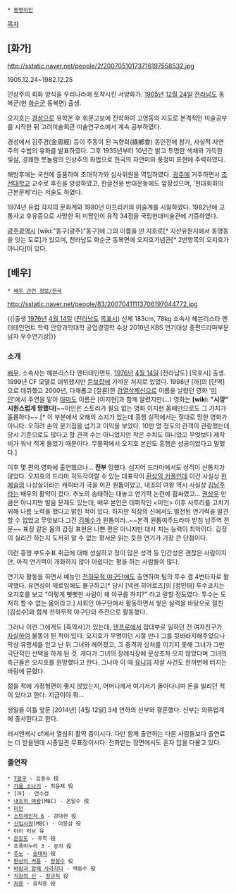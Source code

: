  * [[동명이인]]

[[목차]]
== [화가] ==
http://sstatic.naver.net/people/2/20070510173716197558532.jpg

1905.12.24~1982.12.25

인상주의 회화 양식을 우리나라에 토착시킨 서양화가. [[1905년]] [[12월 24일]] [[전라남도]] 동복군(현 [[화순군]] 동복면) 출생.

오지호는 [[경성]]으로 유학온 후 휘문고보에 진학하여 고영동의 지도로 본격적인 미술공부를 시작한 뒤 고려미술회관 미술연구소에서 계속 공부하였다. 

경성에서 김주경(金周經) 등이 주동이 된 녹향회(綠鄕會) 동인전에 참가, 사실적 자연주의 수법의 유화를 발표하였다. 그후 1935년부터 10년간 밝고 투명한 색채와 가득한 빛살, 경쾌한 붓놀림의 인상주의 화법으로 한국의 자연미와 풍정미 표현에 주력하였다.

해방후에는 국전에 출품하여 초대작가와 심사위원을 역임하였다. [[광주광역시|광주]]에 거주하면서 [[조선대학교]] 교수로 후진을 양성하였고, 한글전용 반대운동에도 앞장섰으며, '현대회화의 근본문제'라는 저술도 하였다. 

1974년 유럽 각지의 문화계와 1980년 아프리카의 미술계를 시찰하였다. 1982년에 교통사고 후유증으로 사망한 뒤 미망인이 유작 34점을 국립현대미술관에 기증하였다.

[[광주광역시]] [wiki:"동구(광주)"동구]에 그의 이름을 딴 지호로[* 지산유원지에서 동명동을 잇는 도로]가 있으며, 전라남도 화순군 동복면에 오지호기념관[* 2번항목의 오지호가 아니다]이 있다.
== [배우] ==
 * [[배우 관련 정보/한국]]

http://sstatic.naver.net/people/83/20070411113706197044772.jpg

{{|출생 [[1976년]] [[4월 14일]] ([[전라남도]] [[목포시]])
신체 183cm, 78kg
소속사 헤븐리스타 엔터테인먼트
학력 안양과학대학 공업경영학 
수상 2010년 KBS 연기대상 중편드라마부문 남자 우수연기상|}}

=== 소개 ===
[[배우]]. 소속사는 헤븐리스타 엔터테인먼트. [[1976년]] [[4월 14일]] [전라남도] [목포시] 출생. 1999년 CF 모델로 데뷔했지만 [[듣보잡]]에 가까운 처지로 있었다. 1998년 [까]의 [단역]으로 데뷔했고 2000년, 다채롭고 [절륜]한 [[검열삭제]]신으로 이름을 날렸던 영화 '[[미인]]'에서 주연을 맡아 [[아마도]] 이름은 [이지현]과 함께 알렸지만(...) 영화는 '''[wiki: "시망" 시원스럽게 망했다]'''~~미인은 스토리가 필요 없는 영화 이지현 몸매만으로도 그 가치가 훌륭하다~~.[* 이 부분에서 오해의 소지가 있는데 흥행 실적에서는 절대로 망한 영화가 아니다. 오히려 손익 분기점을 넘기고 이익을 보았다. 10만 명 정도의 관객이 관람했는데 당시 기준으로도 많다고 할 관객 수는 아니었지만 작은 수치도 아니었고 무엇보다 제작비가 워낙 적게 들었기 때문이다. 무릎팍에서 오지호 본인도 흥행은 성공이었다고 말했다.]

이후 몇 편의 영화에 출연했으나... '''전부''' 망했다. 심지어 드라마에서도 성적이 신통치가 않았다. 오지호의 드라마 히트작이랄 수 있는 대표작이 [[환상의 커플]]인데 이건 사실상 [[한예슬]]의 나상실이라는 캐릭터가 극을 이끈 원톱이었고, 내조의 여왕 역시 사실상 [[김남주]]라는 배우의 활약이 컸다. 추노의 송태하는 대놓고 연기력 논란에 휩싸였고... [[권상우]] 만큼은 아니지만 발음 문제도 있는데, 배우 본인은 데뷔작인 <미인> 이후 사투리를 고치기 위해 나름 노력을 했다고 밝힌 적이 있다. 하지만 직장의 신에서도 발전된 연기력을 발견할 수 없었고 무엇보다 그건 [[김혜수]]가 원톱이라..~~본격 원톱여주드라마 받침 남주역 전문~~ 표정 같은 몸의 감정 표현은 나쁜 편은 아니지만 대사 치는 능력이 최악이다. 감정이 실리긴 하는지 도저히 알 수 없는 평서문 읽는 듯한 연기가 가장 큰 단점이다.

이런 흥행 부도수표 취급에 대해 성실하고 정이 많은 성격 등 인간성은 괜찮은 사람이지만, 아직 연기력이 개화하지 않아 아쉽다는 평을 하는 사람들이 많다. 
 
연기자 활동을 하면서 예능인 [[천하무적 야구단]]에도 출연하여 팀의 투수 겸 4번타자로 활약했다. 유연성이 제로임에도 불구하고[* 당시 [넥센 히어로즈]의 [정민태] 투수코치는 오지호를 보고 "이렇게 뻣뻣한 사람이 왜 야구를 하지?" 라고 말할 정도였다. 투수는 도저히 할 수 없는 몸이라고.] 사회인 야구단에서 활동하면서 쌓은 실력을 바탕으로 절친 [김성수]와 함께 천하무적 야구단의 주전으로 활동했다. 

그러나 이런 그에게도 [흑역사]가 있는데, [[텐프로]]에서 접대부로 일하던 전 여자친구가 [[자살]]하여 불똥이 튄 적이 있다. 오지호가 무명이던 시절 만나 그를 뒷바라지해주었으나 막상 유명세를 얻고 난 뒤 그녀와 헤어졌고, 그 충격과 상처를 이기지 못해 그녀가 그만 극단적인 선택을 하게 된 것. 게다가 그녀의 장례식장에 문상조차 오지 않았다며 그녀의 측근들은 오지호를 원망했다고 한다. 그나마 이 때 [[유니]]의 자살 사건도 한꺼번에 터지는 바람에 묻혔다.

젊을 적에 가정형편이 좋지 않았는지, 어머니께서 여기저기 돌아다니며 돈을 빌리던 적이 있다고 한다. 지금이야 뭐...

생일을 이틀 앞둔 [2014년] [4월 12일] 3세 연하의 신부와 결혼했다. 신부는 의류업계에 종사한다고 한다.

러시앤캐시 cf에서 열심히 활약 중이시다. 다만 함께 출연하는 다른 사람들보다 출연료는 더 받을텐데 시종일관 무표정이시다. 전화받는 장면에서도 혼자 입을 다물고 있다.
=== 출연작 ===
 * [[7광구]] - 김동수 役
 * [[가을 소나기]] - 최윤재 役
 * [까] - 연수생
 * [[내조의 여왕]](MBC) - 온달수 役
 * [[미인]]
 * [[스트레인저 6]] - 강대현 役
 * [[신입사원]](MBC) - 이봉삼 役
 * 아이 러브 유
 * [[은장도]] - 주학 役
 * 조폭마누라 3 - 꽁치 役
 * [[추노]] - [[송태하]] 役
 * [[환상의 커플]] - [[장철수]] 役
 * [[바람과 함께 사라지다]] - 백동수 役
 * [[직장의 신]] - [[장규직]] 役
 * [[처용]] - 윤처용 役

